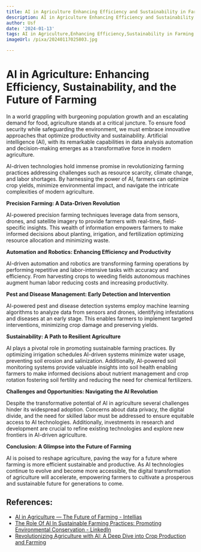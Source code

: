 ```yaml
---
title: AI in Agriculture Enhancing Efficiency and Sustainability in Farming
description: AI in Agriculture Enhancing Efficiency and Sustainability in Farming
author: Usf
date: '2024-01-13'
tags: AI in Agriculture,Enhancing Efficiency,Sustainability in Farming
imageUrl: /pixa/20240117025803.jpg

---
```

# AI  in Agriculture: Enhancing Efficiency, Sustainability, and the  Future of Farming

In a  world grappling with burgeoning population growth and an escalating demand for food,  agriculture stands at a critical juncture. To ensure food security while safeguarding the environment, we must embrace  innovative  approaches  that optimize productivity  and sustainability. Artificial intelligence (AI),  with its remarkable capabilities in data analysis automation and decision-making emerges as a transformative force in modern agriculture.

AI-driven  technologies hold immense promise in revolutionizing  farming practices addressing challenges such as resource scarcity, climate change, and labor shortages. By harnessing the power of  AI,  farmers can optimize crop yields, minimize environmental impact, and navigate the  intricate complexities of modern  agriculture.

**Precision Farming: A Data-Driven Revolution**

AI-powered precision farming  techniques leverage data from sensors, drones, and satellite imagery to provide farmers  with real-time, field-specific insights. This wealth of information empowers  farmers to make  informed decisions about planting, irrigation, and fertilization optimizing resource allocation and minimizing waste.

**Automation and Robotics: Enhancing Efficiency and Productivity**

AI-driven automation and robotics are transforming farming  operations by performing repetitive and labor-intensive tasks with accuracy and efficiency. From harvesting crops to weeding  fields  autonomous machines augment human labor reducing costs and increasing productivity.

**Pest and  Disease Management: Early Detection  and Intervention**

AI-powered pest and disease detection systems employ machine learning algorithms to analyze data from sensors and drones, identifying infestations and diseases at an early stage. This enables farmers to implement targeted  interventions, minimizing crop damage and preserving  yields.

**Sustainability: A  Path to Resilient Agriculture**

AI plays a pivotal  role in promoting sustainable farming practices. By optimizing irrigation schedules AI-driven systems minimize water  usage, preventing soil erosion and salinization. Additionally, AI-powered soil monitoring systems provide valuable insights into soil health enabling farmers  to make informed decisions about nutrient management and crop rotation fostering soil fertility and  reducing the need  for  chemical fertilizers.

**Challenges and  Opportunities: Navigating the AI Revolution**

Despite the transformative potential of AI in agriculture several challenges  hinder its  widespread adoption. Concerns about data privacy, the digital divide, and the  need for skilled labor must be addressed to ensure equitable access to AI technologies. Additionally, investments  in research and development are crucial to refine  existing technologies and explore new frontiers in AI-driven agriculture.

**Conclusion: A Glimpse into the Future of Farming**

AI is poised to reshape agriculture, paving the way for a future where farming is more efficient sustainable and productive. As AI technologies continue to evolve and become more accessible,  the digital transformation of agriculture will  accelerate, empowering farmers to cultivate a prosperous and sustainable future for generations to come.

## References:
- [AI in Agriculture — The Future of Farming - Intellias](https://intellias.com/artificial-intelligence-in-agriculture/)
- [The Role Of AI In Sustainable Farming Practices: Promoting Environmental Conservation - LinkedIn](https://www.linkedin.com/pulse/role-ai-sustainable-farming-practices)
- [Revolutionizing Agriculture with AI: A Deep Dive into Crop Production and Farming](https://www.linkedin.com/pulse/revolutionizing-agriculture-ai-deep-dive-crop-farming-chris-chiancone)
